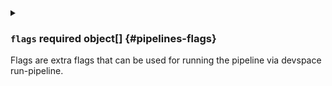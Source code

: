 

<PartialRun />



<details className="config-field" data-expandable="true">
<summary>

### `flags` <span className="config-field-required" data-required="false">required</span> <span className="config-field-type">object[]</span> <span className="config-field-default"></span> <span className="config-field-enum"></span> {#pipelines-flags}

Flags are extra flags that can be used for running the pipeline via
devspace run-pipeline.

</summary>

<PartialFlagsreference />


</details>


<PartialContinueOnError />
